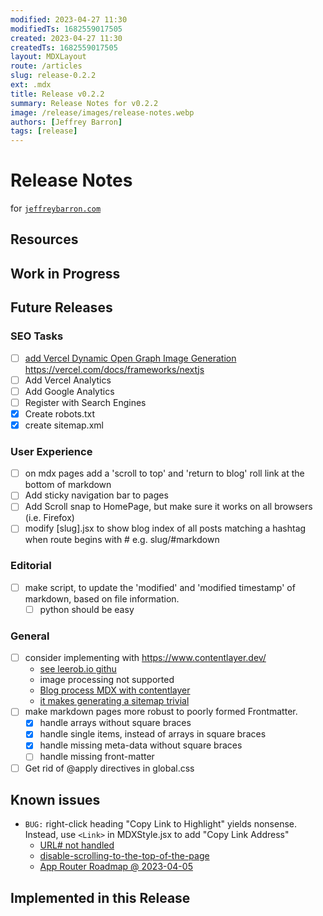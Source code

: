```yaml
---
modified: 2023-04-27 11:30
modifiedTs: 1682559017505
created: 2023-04-27 11:30
createdTs: 1682559017505
layout: MDXLayout
route: /articles
slug: release-0.2.2
ext: .mdx
title: Release v0.2.2
summary: Release Notes for v0.2.2
image: /release/images/release-notes.webp
authors: [Jeffrey Barron]
tags: [release]
---
```


# Release Notes

for [`jeffreybarron.com`](https://jeffreybarron.com)

## Resources

## Work in Progress

## Future Releases

### SEO Tasks

- [ ] [add Vercel Dynamic Open Graph Image Generation](https://vercel.com/docs/concepts/functions/edge-functions/og-image-generation)
      https://vercel.com/docs/frameworks/nextjs
- [ ] Add Vercel Analytics
- [ ] Add Google Analytics
- [ ] Register with Search Engines
- [x] Create robots.txt
- [x] create sitemap.xml

### User Experience

- [ ] on mdx pages add a 'scroll to top' and 'return to blog' roll link at the bottom of markdown
- [ ] Add sticky navigation bar to pages
- [ ] Add Scroll snap to HomePage, but make sure it works on all browsers (i.e. Firefox)
- [ ] modify [slug].jsx to show blog index of all posts matching a hashtag when route begins with # e.g. slug/#markdown

### Editorial

- [ ] make script, to update the 'modified' and 'modified timestamp' of markdown, based on file information.
  - [ ] python should be easy

### General

- [ ] consider implementing with https://www.contentlayer.dev/
  - [see leerob.io githu](https://github.com/leerob/leerob.io/blob/main/app/blog/page.tsx)
  - image processing not supported
  - [Blog process MDX with contentlayer](https://blog.mrcatdev.com/turns-your-mdx-files-include-yaml-into-data-with-contentlayer-in-nextjs-100daysofcode)
  - [it makes generating a sitemap trivial](https://github.com/leerob/leerob.io/blob/main/app/sitemap.ts)
- [ ] make markdown pages more robust to poorly formed Frontmatter.
  - [x] handle arrays without square braces
  - [x] handle single items, instead of arrays in square braces
  - [x] handle missing meta-data without square braces
  - [ ] handle missing front-matter
- [ ] Get rid of @apply directives in global.css

## Known issues

- `BUG:` right-click heading "Copy Link to Highlight" yields nonsense. Instead, use `<Link>` in MDXStyle.jsx to add "Copy Link Address"
  - [URL# not handled](https://github.com/vercel/next.js/issues/44295)
  - [disable-scrolling-to-the-top-of-the-page](https://nextjs.org/docs/api-reference/next/link#disable-scrolling-to-the-top-of-the-page)
  - [App Router Roadmap @ 2023-04-05](https://beta.nextjs.org/docs/app-directory-roadmap)

## Implemented in this Release
